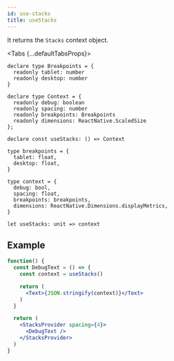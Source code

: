 ```yaml
---
id: use-stacks
title: useStacks
---
```



It returns the `Stacks` context object.

<Tabs {...defaultTabsProps}>
<TabItem value="typescript">

```tsx
declare type Breakpoints = {
  readonly tablet: number
  readonly desktop: number
}

declare type Context = {
  readonly debug: boolean
  readonly spacing: number
  readonly breakpoints: Breakpoints
  readonly dimensions: ReactNative.ScaledSize
};

declare const useStacks: () => Context
```

</TabItem>
<TabItem value="rescript">

```res
type breakpoints = {
  tablet: float,
  desktop: float,
}

type context = {
  debug: bool,
  spacing: float,
  breakpoints: breakpoints,
  dimensions: ReactNative.Dimensions.displayMetrics,
}

let useStacks: unit => context
```

</TabItem>
</Tabs>

## Example

```jsx live
function() {
  const DebugText = () => {
    const context = useStacks()

    return (
      <Text>{JSON.stringify(context)}</Text>
    )
  }

  return (
    <StacksProvider spacing={4}>
      <DebugText />
    </StacksProvider>
  )
}
```
